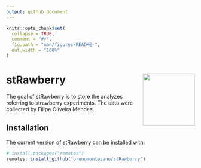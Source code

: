 ```yaml
---
output: github_document
---
```


<!-- README.md is generated from README.Rmd. Please edit that file -->

```r
knitr::opts_chunk$set(
  collapse = TRUE,
  comment = "#>",
  fig.path = "man/figures/README-",
  out.width = "100%"
)
```

# stRawberry <a href='https://github.com/brunomontezano/stRawberry/'><img src='man/figures/logo.png' align="right" height="139" /></a>

<!-- badges: start -->
<!-- badges: end -->

The goal of stRawberry is to store the analyzes referring to strawberry experiments. The data were collected by Filipe Oliveira Mendes.

## Installation

The current version of stRawberry can be installed with:

``` r
# install.packages("remotes")
remotes::install_github("brunomontezano/stRawberry")
```
